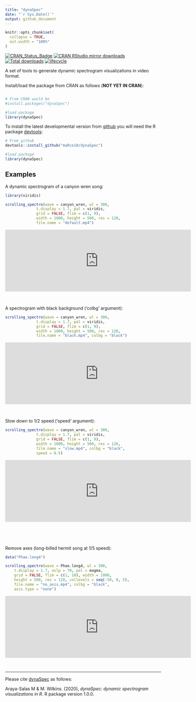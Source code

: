 ```yaml
---
title: "dynaSpec"
date: "`r Sys.Date()`"
output: github_document
---
```


<!-- README.md is generated from README.Rmd. Please edit that file -->

```r

knitr::opts_chunk$set(
  collapse = TRUE,
  out.width = "100%"
)
```

[![CRAN\_Status\_Badge](http://www.r-pkg.org/badges/version/dynaSpec)](https://cran.r-project.org/package=dynaSpec)
[![CRAN RStudio mirror downloads](http://cranlogs.r-pkg.org/badges/dynaSpec)](http://www.r-pkg.org/pkg/dynaSpec)
[![Total downloads](https://cranlogs.r-pkg.org/badges/grand-total/dynaSpec?color=blue)](https://r-pkg.org/pkg/dynaSpec)
[![lifecycle](https://img.shields.io/badge/lifecycle-experimental-orange.svg)](https://www.tidyverse.org/lifecycle/#experimental)

A set of tools to generate dynamic spectrogram visualizations in video format.

Install/load the package from CRAN as follows (**NOT YET IN CRAN**):

```r

# From CRAN would be
#install.packages("dynaSpec")

#load package
library(dynaSpec)

```

To install the latest developmental version from [github](http://github.com/) you will need the R package [devtools](https://cran.r-project.org/package=devtools):

```r

# From github
devtools::install_github("maRce10/dynaSpec")

#load package
library(dynaSpec)

```

## Examples


A dynamic spectrogram of a canyon wren song:
```r

library(viridis)

scrolling_spectro(wave = canyon_wren, wl = 300, 
              t.display = 1.7, pal = viridis, 
              grid = FALSE, flim = c(1, 9), 
              width = 1000, height = 500, res = 120, 
              file.name = "default.mp4")

```


<center><iframe allowtransparency="true" style="background: #FFFFFF;" style="border:0px solid lightgrey;"  width="600" height="200"
src="https://www.youtube.com/embed/pO0H4PriF-c" 
frameborder="0" 
allow="accelerometer; autoplay; encrypted-media; gyroscope; picture-in-picture" 
allowfullscreen></iframe></center>

&nbsp;

A spectrogram with black background ('colbg' argument):
```r

scrolling_spectro(wave = canyon_wren, wl = 300, 
              t.display = 1.7, pal = viridis, 
              grid = FALSE, flim = c(1, 9), 
              width = 1000, height = 500, res = 120, 
              file.name = "black.mp4", colbg = "black")

```


<center><iframe allowtransparency="true" style="background: #FFFFFF;" style="border:0px solid lightgrey;"  width="600" height="200"
src="https://www.youtube.com/embed/uEx6N6uV8lM" 
frameborder="0" 
allow="accelerometer; autoplay; encrypted-media; gyroscope; picture-in-picture" 
allowfullscreen></iframe></center>

&nbsp;

Slow down to 1/2 speed ('speed' argument):
```r

scrolling_spectro(wave = canyon_wren, wl = 300, 
              t.display = 1.7, pal = viridis, 
              grid = FALSE, flim = c(1, 9), 
              width = 1000, height = 500, res = 120, 
              file.name = "slow.mp4", colbg = "black",
              speed = 0.5)

```


<center><iframe  allowtransparency="true" style="background: #FFFFFF;" style="border:0px solid lightgrey;"  width="600" height="200"
src="https://www.youtube.com/embed/RjwanehO6oM" 
frameborder="0" 
allow="accelerometer; autoplay; encrypted-media; gyroscope; picture-in-picture" 
allowfullscreen></iframe></center>

&nbsp;

&nbsp;

Remove axes (long-billed hermit song at 1/5 speed):
```r

data("Phae.long4")

scrolling_spectro(wave = Phae.long4, wl = 300, 
    t.display = 1.7, ovlp = 70, pal = magma, 
    grid = FALSE, flim = c(1, 10), width = 1000, 
    height = 500, res = 120, collevels = seq(-50, 0, 5), 
    file.name = "no_axis.mp4", colbg = "black", 
    axis.type = "none")

```

<center><iframe  allowtransparency="true" style="background: #FFFFFF;" style="border:0px solid lightgrey;"  width="600" height="200"
src="https://www.youtube.com/embed/GFvzR2mn6uo" 
frameborder="0" 
allow="accelerometer; autoplay; encrypted-media; gyroscope; picture-in-picture" 
allowfullscreen></iframe></center>

&nbsp;

---

Please cite [dynaSpec](https://marce10.github.io/dynaSpec/) as follows:

Araya-Salas M & M. Wilkins. (2020), *dynaSpec: dynamic spectrogram visualizations in R*. R package version 1.0.0.
